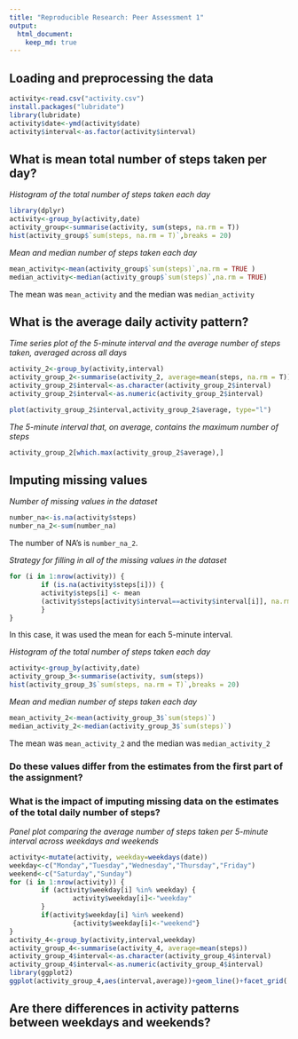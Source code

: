 ```yaml
---
title: "Reproducible Research: Peer Assessment 1"
output: 
  html_document:
    keep_md: true
---
```



## Loading and preprocessing the data
```r
activity<-read.csv("activity.csv")
install.packages("lubridate")
library(lubridate)
activity$date<-ymd(activity$date)
activity$interval<-as.factor(activity$interval)
```

## What is mean total number of steps taken per day?

*Histogram of the total number of steps taken each day*

```r
library(dplyr)
activity<-group_by(activity,date)
activity_group<-summarise(activity, sum(steps, na.rm = T))
hist(activity_group$`sum(steps, na.rm = T)`,breaks = 20)
```

*Mean and median number of steps taken each day*

```r
mean_activity<-mean(activity_group$`sum(steps)`,na.rm = TRUE )
median_activity<-median(activity_group$`sum(steps)`,na.rm = TRUE)
```

The mean was `mean_activity` and the median was `median_activity`

## What is the average daily activity pattern?

*Time series plot of the 5-minute interval and the average number of steps taken, averaged across all days*

```r
activity_2<-group_by(activity,interval)
activity_group_2<-summarise(activity_2, average=mean(steps, na.rm = T))
activity_group_2$interval<-as.character(activity_group_2$interval)
activity_group_2$interval<-as.numeric(activity_group_2$interval)

plot(activity_group_2$interval,activity_group_2$average, type="l")
```

*The 5-minute interval that, on average, contains the maximum number of steps*

```r
activity_group_2[which.max(activity_group_2$average),]
```

## Imputing missing values

*Number of missing values in the dataset*

```r
number_na<-is.na(activity$steps)
number_na_2<-sum(number_na)
```

The number of NA's is `number_na_2`.

*Strategy for filling in all of the missing values in the dataset*

```r
for (i in 1:nrow(activity)) {
        if (is.na(activity$steps[i])) {
        activity$steps[i] <- mean
        (activity$steps[activity$interval==activity$interval[i]], na.rm = TRUE)
        }
}
```

In this case, it was used the mean for each 5-minute interval.

*Histogram of the total number of steps taken each day*

```r
activity<-group_by(activity,date)
activity_group_3<-summarise(activity, sum(steps))
hist(activity_group_3$`sum(steps, na.rm = T)`,breaks = 20)
```

*Mean and median number of steps taken each day*

```r
mean_activity_2<-mean(activity_group_3$`sum(steps)`)
median_activity_2<-median(activity_group_3$`sum(steps)`)
```

The mean was `mean_activity_2` and the median was `median_activity_2`

### Do these values differ from the estimates from the first part of the assignment?





### What is the impact of imputing missing data on the estimates of the total daily number of steps?



*Panel plot comparing the average number of steps taken per 5-minute interval across weekdays and weekends*

```r
activity<-mutate(activity, weekday=weekdays(date))
weekday<-c("Monday","Tuesday","Wednesday","Thursday","Friday")
weekend<-c("Saturday","Sunday")
for (i in 1:nrow(activity)) {
        if (activity$weekday[i] %in% weekday) {
                activity$weekday[i]<-"weekday"
        } 
        if(activity$weekday[i] %in% weekend)
                {activity$weekday[i]<-"weekend"}
}
activity_4<-group_by(activity,interval,weekday)
activity_group_4<-summarise(activity_4, average=mean(steps))
activity_group_4$interval<-as.character(activity_group_4$interval)
activity_group_4$interval<-as.numeric(activity_group_4$interval)
library(ggplot2)
ggplot(activity_group_4,aes(interval,average))+geom_line()+facet_grid(.~weekday)
```

## Are there differences in activity patterns between weekdays and weekends?
